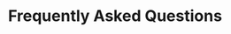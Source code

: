 ---
title: "Frequently Asked Questions"
details: "Explore this section to learn more about our AI chatbots and find answers to your questions."
items:
  - question: "What is Sassly?"
    answer: "Sassly is an on-brand AI copilot for businesses. It helps creators use generative AI to break through writer’s block, create original imagery, and repackage content into different formats and languages in your company's brand voice. Unlike most AI tools which are tied to individual tools and can produce pretty generic outputs,"
  - question: "Why should I choose Sassly?"
    answer: "Sassly is an on-brand AI copilot for businesses. It helps creators use generative AI to break through writer’s block, create original imagery, and repackage content into different formats and languages in your company's brand voice. Unlike most AI tools which are tied to individual tools and can produce pretty generic outputs,"
  - question: "Can I upgrade to a different plan at a later time?"
    answer: "Sassly is an on-brand AI copilot for businesses. It helps creators use generative AI to break through writer’s block, create original imagery, and repackage content into different formats and languages in your company's brand voice. Unlike most AI tools which are tied to individual tools and can produce pretty generic outputs,"
  - question: "What’s the cost of additional users?"
    answer: "Sassly is an on-brand AI copilot for businesses. It helps creators use generative AI to break through writer’s block, create original imagery, and repackage content into different formats and languages in your company's brand voice. Unlike most AI tools which are tied to individual tools and can produce pretty generic outputs,"
  - question: "What’s the commitment?"
    answer: "Sassly is an on-brand AI copilot for businesses. It helps creators use generative AI to break through writer’s block, create original imagery, and repackage content into different formats and languages in your company's brand voice. Unlike most AI tools which are tied to individual tools and can produce pretty generic outputs,"
shape_img: "/assets/imgs/shape/shape-s-60.png"
meta:
  meta_title: "faq page"
  meta_description: "faq page description"
---